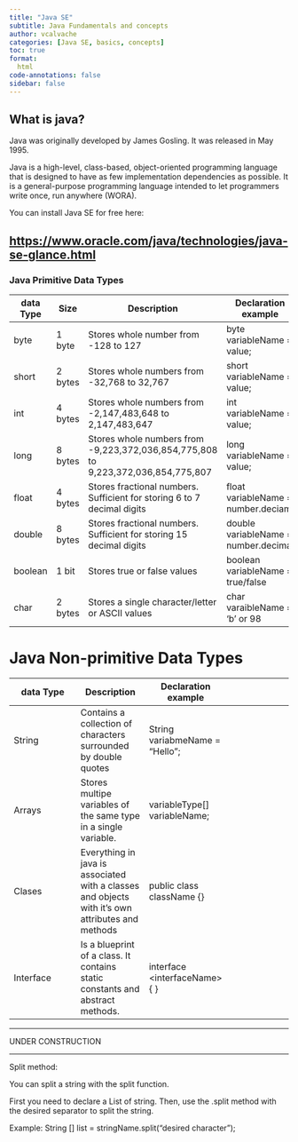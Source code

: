 ```yaml
---
title: "Java SE"
subtitle: Java Fundamentals and concepts
author: vcalvache
categories: [Java SE, basics, concepts]
toc: true
format:
  html
code-annotations: false
sidebar: false
---
```


## What is java?

Java was originally developed by James Gosling. It was released in May 1995.

Java is a high-level, class-based, object-oriented programming language that is designed to have as few implementation dependencies as possible. It is a general-purpose programming language intended to let programmers write once, run anywhere (WORA).

You can install Java SE for free here:

<a href="url">https://www.oracle.com/java/technologies/java-se-glance.html</a>
---


### Java Primitive Data Types

::: {.column-page-right}
| data Type  | Size | Description | Declaration example |
| -- | -- | -- | -- | -- |
| byte | 1 byte | Stores whole number from -128 to 127 | byte variableName = value; |
| short | 2 bytes | Stores whole numbers from -32,768 to 32,767 | short variableName = value; |
| int | 4 bytes | Stores whole numbers from -2,147,483,648 to 2,147,483,647 | int variableName = value; |
| long | 8 bytes | 	Stores whole numbers from -9,223,372,036,854,775,808 to 9,223,372,036,854,775,807 | long variableName = value;
| float | 4 bytes | 	Stores fractional numbers. Sufficient for storing 6 to 7 decimal digits | float variableName = number.deciaml |
| double | 8 bytes | Stores fractional numbers. Sufficient for storing 15 decimal digits | double variableName = number.decimal |
| boolean | 1 bit | Stores true or false values | boolean variableName = true/false |
| char | 2 bytes | 	Stores a single character/letter or ASCII values |  char varaibleName = 'b' or 98 |

:::

# Java Non-primitive Data Types

::: {.column-page-right}
| data Type | Description | Declaration example |
| -- | -- | -- | -- |
| String | Contains a collection of characters surrounded by double quotes  | String variabmeName = "Hello"; |
| Arrays | Stores multipe variables of the same type in a single variable.  | variableType[] variableName; |
| Clases | Everything in java is associated with a classes and objects with it's own attributes and methods  | public class className {} |
| Interface| Is a blueprint of a class. It contains static constants and abstract methods. | interface &lt;interfaceName>{ } |

:::
---

UNDER CONSTRUCTION

---

Split method:

You can split a string with the split function.

First you need to declare a List of string. Then, use the .split method with the desired separator to split the string.

Example:
String [] list = stringName.split("desired character");